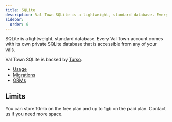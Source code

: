 ```yaml
---
title: SQLite
description: Val Town SQLite is a lightweight, standard database. Every Val Town account comes with its own private SQLite database that is accessible from any of your vals.
sidebar:
  order: 0
---
```


SQLite is a lightweight, standard database. Every Val Town account comes with its own private SQLite database that is accessible from any of your vals.

Val Town SQLite is backed by [Turso](https://turso.tech/).

- [Usage](./usage)
- [Migrations](./migrations)
- [ORMs](./orms)

## Limits

You can store 10mb on the free plan and up to 1gb on the paid plan. Contact us if you need more space.

